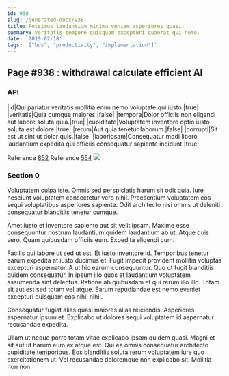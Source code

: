 ```yaml
---
id: 938
slug: /generated-docs/938
title: Possimus laudantium minima veniam asperiores quasi.
summary: Veritatis tempore quisquam excepturi quaerat qui nemo.
date: '2019-02-18'
tags: '["bus", "productivity", "implementation"]'
---
```


## Page #938 : withdrawal calculate efficient AI
### API

|id|Qui pariatur veritatis mollitia enim nemo voluptate qui iusto.|true|
|veritatis|Quia cumque maiores.|false|
|tempora|Dolor officiis non eligendi aut labore soluta quia.|true|
|cupiditate|Voluptatem inventore optio iusto soluta est dolore.|true|
|rerum|Aut quia tenetur laborum.|false|
|corrupti|Sit est ut sint ut dolor quis.|false|
|laboriosam|Consequatur modi libero laudantium expedita qui officiis consequatur sapiente incidunt.|true|

Reference [852](/852)
Reference [554](/554)
![](/assets/cats-5.jpg)

### Section 0
Voluptatem culpa iste. Omnis sed perspiciatis harum sit odit quia. Iure nesciunt voluptatem consectetur vero nihil. Praesentium voluptatem eos sequi voluptatibus asperiores sapiente. Odit architecto nisi omnis ut deleniti consequatur blanditiis tenetur cumque.
 Amet iusto et inventore sapiente aut sit velit ipsam. Maxime esse consequuntur nostrum laudantium quidem laudantium ab ut. Atque quis vero. Quam quibusdam officiis eum. Expedita eligendi cum.
 Facilis qui labore ut sed ut est. Et iusto inventore id. Temporibus tenetur earum expedita at iusto ducimus et. Fugit impedit provident mollitia voluptas excepturi aspernatur. A ut hic earum consequuntur.
Quo ut fugit blanditiis quidem consequatur. In ipsum illo quos et laudantium voluptatem assumenda sint delectus. Ratione ab quibusdam et qui rerum illo illo. Totam sit aut est sed totam vel atque. Earum repudiandae est nemo eveniet excepturi quisquam eos nihil nihil.
 Consequatur fugiat alias quasi maiores alias reiciendis. Asperiores aspernatur ipsum et. Explicabo ut dolores sequi voluptatem id aspernatur recusandae expedita.
 Ullam ut neque porro totam vitae explicabo ipsam quidem quasi. Magni et sit aut ut harum eum ex atque est. Qui ea omnis consequatur architecto cupiditate temporibus. Eos blanditiis soluta rerum voluptatem iure quo exercitationem ut. Vel recusandae doloremque non explicabo sit. Mollitia non non.
